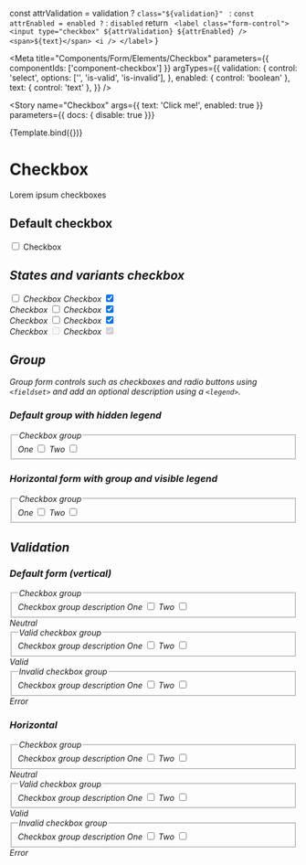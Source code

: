
  const attrValidation = validation ? `class="${validation}" ` : ``
  const attrEnabled = enabled ? `` : `disabled`
  return `
    <label class="form-control">
      <input type="checkbox" ${attrValidation} ${attrEnabled} />
      <span>${text}</span>
      <i />
    </label>`
}

<Meta
  title="Components/Form/Elements/Checkbox"
  parameters={{ 
    componentIds: ['component-checkbox']
  }}
  argTypes={{
    validation: {
      control: 'select',
      options: ['', 'is-valid', 'is-invalid'],
    },
    enabled: {
      control: 'boolean'
    },
    text: { control: 'text' },
  }} />

<Story
  name="Checkbox"
  args={{
    text: 'Click me!',
    enabled: true
  }}
  parameters={{ docs: { disable: true }}}
>
  {Template.bind({})}
</Story>

# Checkbox

Lorem ipsum checkboxes

## Default checkbox

<Canvas>
  <label class="form-control">
    <input type="checkbox" />
    <span>Checkbox</span>
    <i />
  </label>
</Canvas>

## States and variants checkbox

<Canvas>
  <form>
    <label class="form-control">
      <input type="checkbox" />
      <span>Checkbox</span>
      <i />
    </label>
    <label class="form-control">
      Checkbox
      <input type="checkbox" checked />
      <span></span>
      <i />
    </label>
  </form>
  <form>
    <label class="form-control">
      Checkbox
      <input type="checkbox" class="is-valid" />
      <span></span>
      <i />
    </label>
    <label class="form-control">
      Checkbox
      <input type="checkbox" class="is-valid" checked />
      <span></span>
      <i />
    </label>
  </form>
  <form>
    <label class="form-control">
      Checkbox
      <input type="checkbox" class="is-invalid" />
      <span></span>
      <i />
    </label>
    <label class="form-control">
      Checkbox
      <input type="checkbox" class="is-invalid" checked />
      <span></span>
      <i />
    </label>
  </form>
  <form>
    <label class="form-control">
      Checkbox
      <input type="checkbox" disabled />
      <span></span>
      <i />
    </label>
    <label class="form-control">
      Checkbox
      <input type="checkbox" disabled checked />
      <span></span>
      <i />
    </label>
  </form>
</Canvas>

## Group

Group form controls such as checkboxes and radio buttons using `<fieldset>` and add an optional description using a `<legend>`.

### Default group with hidden legend

<Canvas>
  <form>
    <div class="form-group">
      <fieldset aria-describedby="checkboxGroupHelp">
        <legend class="sr-only">Checkbox group</legend>
        <label class="form-control">
          One
          <input required type="checkbox" />
          <span></span>
          <i />
        </label>
        <label class="form-control">
          Two
          <input required type="checkbox" required />
          <span></span>
          <i />
        </label>
      </fieldset>
    </div>
  </form>
</Canvas>

### Horizontal form with group and visible legend

<Canvas>
  <form class="horizontal">
    <div class="form-group">
      <fieldset aria-describedby="checkboxGroupHelp">
        <legend>Checkbox group</legend>
        <label class="form-control">
          One
          <input required type="checkbox" />
          <span></span>
          <i />
        </label>
        <label class="form-control">
          Two
          <input required type="checkbox" required />
          <span></span>
          <i />
        </label>
      </fieldset>
    </div>
  </form>
</Canvas>

## Validation

### Default form (vertical)

<Canvas>
  <form>
    <div class="form-group">
      <fieldset aria-describedby="checkboxGroupHelp">
        <legend>Checkbox group</legend>
        <span id="checkboxGroupHelp" class="form-info">
          Checkbox group description
        </span>
        <label class="form-control">
          One
          <input required type="checkbox" />
          <span></span>
          <i />
        </label>
        <label class="form-control">
          Two
          <input required type="checkbox" required />
          <span></span>
          <i />
        </label>
      </fieldset>
      <span class="form-info">Neutral</span>
    </div>
    <div class="form-group">
      <fieldset aria-describedby="checkboxGroupHelp1" class="is-valid">
        <legend>Valid checkbox group</legend>
        <span id="checkboxGroupHelp1" class="form-info">
          Checkbox group description
        </span>
        <label class="form-control">
          One
          <input required class="is-valid" type="checkbox" />
          <span></span>
          <i />
        </label>
        <label class="form-control">
          Two
          <input required class="is-valid" type="checkbox" required />
          <span></span>
          <i />
        </label>
      </fieldset>
      <span class="form-info">Valid</span>
    </div>
    <div class="form-group">
      <fieldset aria-describedby="checkboxGroupHelp2" class="is-invalid">
        <legend>Invalid checkbox group</legend>
        <span class="form-info">Checkbox group description</span>
        <label class="form-control">
          One
          <input required class="is-invalid" type="checkbox" />
          <span></span>
          <i />
        </label>
        <label class="form-control">
          Two
          <input required class="is-invalid" type="checkbox" required />
          <span></span>
          <i />
        </label>
      </fieldset>
      <span class="form-info">Error</span>
    </div>
  </form>
</Canvas>

### Horizontal

<Canvas>
  <form class="horizontal">
    <div class="form-group">
      <fieldset aria-describedby="checkboxGroupHelp">
        <legend>Checkbox group</legend>
        <span id="checkboxGroupHelp" class="form-info">
          Checkbox group description
        </span>
        <label class="form-control">
          One
          <input required type="checkbox" />
          <span></span>
          <i />
        </label>
        <label class="form-control">
          Two
          <input required type="checkbox" required />
          <span></span>
          <i />
        </label>
      </fieldset>
      <span class="form-info">Neutral</span>
    </div>
    <div class="form-group">
      <fieldset aria-describedby="checkboxGroupHelp1" class="is-valid">
        <legend>Valid checkbox group</legend>
        <span id="checkboxGroupHelp1" class="form-info">
          Checkbox group description
        </span>
        <label class="form-control">
          One
          <input required class="is-valid" type="checkbox" />
          <span></span>
          <i />
        </label>
        <label class="form-control">
          Two
          <input required class="is-valid" type="checkbox" required />
          <span></span>
          <i />
        </label>
      </fieldset>
      <span class="form-info">Valid</span>
    </div>
    <div class="form-group">
      <fieldset aria-describedby="checkboxGroupHelp2" class="is-invalid">
        <legend>Invalid checkbox group</legend>
        <span class="form-info">Checkbox group description</span>
        <label class="form-control">
          One
          <input required class="is-invalid" type="checkbox" />
          <span></span>
          <i />
        </label>
        <label class="form-control">
          Two
          <input required class="is-invalid" type="checkbox" required />
          <span></span>
          <i />
        </label>
      </fieldset>
      <span class="form-info">Error</span>
    </div>
  </form>
</Canvas>
